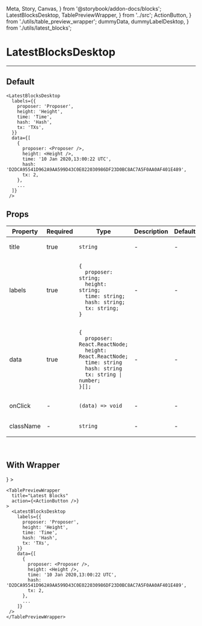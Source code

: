   Meta, Story, Canvas,
} from '@storybook/addon-docs/blocks';
  LatestBlocksDesktop, TablePreviewWrapper,
} from '../src';
  ActionButton,
} from './utils/table_preview_wrapper';
  dummyData, dummyLabelDesktop,
} from './utils/latest_blocks';

<Meta title="LatestBlocksDesktop" component={LatestBlocksDesktop} />

# LatestBlocksDesktop
---

## Default
<Canvas>
  <Story name="Default">
    <LatestBlocksDesktop labels={dummyLabelDesktop} data={dummyData} />
  </Story>
</Canvas>

```
<LatestBlocksDesktop
  labels={{
    proposer: 'Proposer',
    height: 'Height',
    time: 'Time',
    hash: 'Hash',
    tx: 'TXs',
  }}
  data={[
    {
      proposer: <Proposer />,
      height: <Height />,
      time: '10 Jan 2020,13:00:22 UTC',
      hash: 'D2DCA95541D962A9AA599D43C0E022030986DF23D0BC8AC7A5F0AA0AF401E489',
      tx: 2,
    },
    ...
  ]}
 />
```

## Props
<table>
<thead>
  <tr>
    <th>Property</th>
    <th>Required</th>
    <th>Type</th>
    <th>Description</th>
    <th>Default</th>
  </tr>
  </thead>
  <tbody>
  <tr>
    <td>title</td>
    <td>true</td>
    <td>

`string`

  </td>
    <td>-</td>
    <td>-</td>
  </tr>

  <tr>
    <td>labels</td>
    <td>true</td>
    <td>

```
{
  proposer: string;
  height: string;
  time: string;
  hash: string;
  tx: string;
}
```

  </td>
    <td>-</td>
    <td>-</td>
  </tr>

  <tr>
    <td>data</td>
    <td>true</td>
    <td>

```
{
  proposer: React.ReactNode;
  height: React.ReactNode;
  time: string
  hash: string
  tx: string | number;
}[];
```

  </td>
    <td>-</td>
    <td>-</td>
  </tr>

  <tr>
    <td>onClick</td>
    <td>-</td>
    <td>

`(data) => void`

  </td>
    <td>-</td>
    <td>-</td>
  </tr>

  <tr>
    <td>className</td>
    <td>-</td>
    <td>

`string`

  </td>
    <td>-</td>
    <td>-</td>
  </tr>
  </tbody>
</table>
<br/>


## With Wrapper
<Canvas>
  <Story name="With TabletPreviewWrapper">
    <TablePreviewWrapper
      title="Latest Blocks"
      action={<ActionButton />}
    >
      <LatestBlocksDesktop labels={dummyLabelDesktop} data={dummyData} />
    </TablePreviewWrapper>
  </Story>
</Canvas>

```
<TablePreviewWrapper
  title="Latest Blocks"
  action={<ActionButton />}
>
  <LatestBlocksDesktop
    labels={{
      proposer: 'Proposer',
      height: 'Height',
      time: 'Time',
      hash: 'Hash',
      tx: 'TXs',
    }}
    data={[
      {
        proposer: <Proposer />,
        height: <Height />,
        time: '10 Jan 2020,13:00:22 UTC',
        hash: 'D2DCA95541D962A9AA599D43C0E022030986DF23D0BC8AC7A5F0AA0AF401E489',
        tx: 2,
      },
      ...
    ]}
 />
</TablePreviewWrapper>
```

